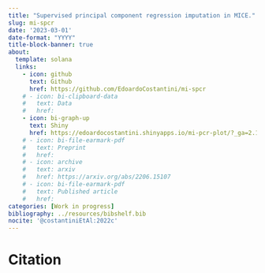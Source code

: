 ```yaml
---
title: "Supervised principal component regression imputation in MICE."
slug: mi-spcr
date: '2023-03-01'
date-format: "YYYY"
title-block-banner: true
about:
  template: solana
  links:
    - icon: github
      text: Github
      href: https://github.com/EdoardoCostantini/mi-spcr
    # - icon: bi-clipboard-data
    #   text: Data
    #   href: 
    - icon: bi-graph-up
      text: Shiny
      href: https://edoardocostantini.shinyapps.io/mi-pcr-plot/?_ga=2.193807589.95894774.1658930327-1213691852.1658930327
    # - icon: bi-file-earmark-pdf
    #   text: Preprint
    #   href: 
    # - icon: archive
    #   text: arxiv
    #   href: https://arxiv.org/abs/2206.15107
    # - icon: bi-file-earmark-pdf
    #   text: Published article
    #   href: 
categories: [Work in progress]
bibliography: ../resources/bibshelf.bib
nocite: '@costantiniEtAl:2022c'
---
```


# Citation